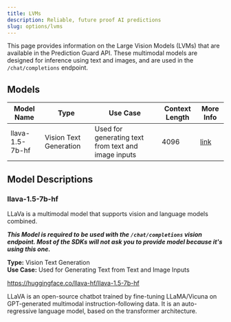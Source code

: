 ```yaml
---
title: LVMs
description: Reliable, future proof AI predictions
slug: options/lvms
---
```


This page provides information on the Large Vision Models (LVMs) that are available in the Prediction Guard API.
These multimodal models are designed for inference using text and images, and are used in the `/chat/completions` endpoint.

## Models

| Model Name                        | Type                    | Use Case                                               | Context Length  | More Info                              |
| --------------------------------- | ----------------------- | ------------------------------------------------------ | --------------- | -------------------------------------- |
| llava-1.5-7b-hf                   | Vision Text Generation  | Used for generating text from text and image inputs    | 4096            | [link](/options/lvms#llava-15-7b-hf) |

## Model Descriptions

### llava-1.5-7b-hf

LLaVa is a multimodal model that supports vision and language models combined.

_**This Model is required to be used with the `/chat/completions` vision endpoint.
Most of the SDKs will not ask you to provide model because it's using this one.**_

**Type:** Vision Text Generation\
**Use Case:** Used for Generating Text from Text and Image Inputs

https://huggingface.co/llava-hf/llava-1.5-7b-hf

LLaVA is an open-source chatbot trained by fine-tuning LLaMA/Vicuna on
GPT-generated multimodal instruction-following data. It is an auto-regressive
language model, based on the transformer architecture.